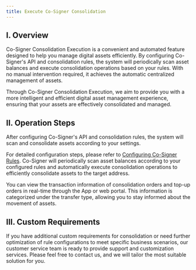 ```yaml
---
title: Execute Co-Signer Consolidation
---
```


## I. Overview

Co-Signer Consolidation Execution is a convenient and automated feature designed to help you manage digital assets efficiently. By configuring Co-Signer's API and consolidation rules, the system will periodically scan asset balances and execute consolidation operations based on your rules. With no manual intervention required, it achieves the automatic centralized management of assets.

Through Co-Signer Consolidation Execution, we aim to provide you with a more intelligent and efficient digital asset management experience, ensuring that your assets are effectively consolidated and managed.

## II. Operation Steps

<Steps>
<Step title="Configure API and Consolidation Rules">
   After configuring Co-Signer's API and consolidation rules, the system will scan and consolidate assets according to your settings.
   
   For detailed configuration steps, please refer to [Configuring Co-Signer Rules](/help-center/manage-mpc/consolidation/co-signer/rules).
</Step>
<Step title="Scheduled Consolidation Execution">
    Co-Signer will periodically scan asset balances according to your configured rules and automatically execute consolidation operations to efficiently consolidate assets to the target address.

</Step>
<Step title="Real-time View of Order Information">
    You can view the transaction information of consolidation orders and top-up orders in real-time through the App or web portal. This information is categorized under the transfer type, allowing you to stay informed about the movement of assets.
</Step>
</Steps>

## III. Custom Requirements

If you have additional custom requirements for consolidation or need further optimization of rule configurations to meet specific business scenarios, our customer service team is ready to provide support and customization services. Please feel free to contact us, and we will tailor the most suitable solution for you.